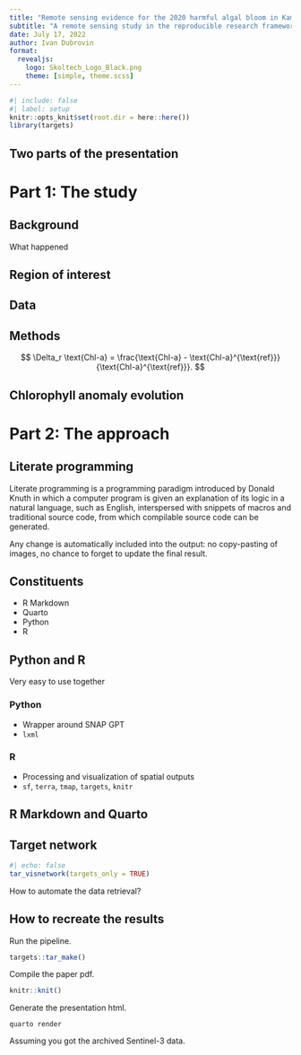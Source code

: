 ```yaml
---
title: "Remote sensing evidence for the 2020 harmful algal bloom in Kamchatka"
subtitle: "A remote sensing study in the reproducible research framework"
date: July 17, 2022
author: Ivan Dubrovin
format:
  revealjs:
    logo: Skoltech_Logo_Black.png
    theme: [simple, theme.scss]
---
```


```r
#| include: false
#| label: setup
knitr::opts_knit$set(root.dir = here::here())
library(targets)
```

## Two parts of the presentation


# Part 1: The study

## Background

What happened

## Region of interest

## Data

## Methods

$$
\Delta_r \text{Chl-a} = \frac{\text{Chl-a} - \text{Chl-a}^{\text{ref}}}{\text{Chl-a}^{\text{ref}}}.
$$

## Chlorophyll anomaly evolution

# Part 2: The approach

## Literate programming

Literate programming is a programming paradigm introduced by Donald Knuth in which a computer program is given an explanation of its logic in a natural language, such as English, interspersed with snippets of macros and traditional source code, from which compilable source code can be generated.

Any change is automatically included into the output: no copy-pasting of images, no chance to forget to update the final result.

## Constituents

* R Markdown
* Quarto
* Python
* R

## Python and R

Very easy to use together

### Python
- Wrapper around SNAP GPT
- `lxml`

### R
- Processing and visualization of spatial outputs
- `sf`, `terra`, `tmap`, `targets`, `knitr`

## R Markdown and Quarto

## Target network

```r
#| echo: false
tar_visnetwork(targets_only = TRUE)
```

::: footer
How to automate the data retrieval?
:::

## How to recreate the results

Run the pipeline.

```r
targets::tar_make()
```

Compile the paper pdf.

```r
knitr::knit()
```

Generate the presentation html.

```shell
quarto render
```

::: footer
Assuming you got the archived Sentinel-3 data.
:::
